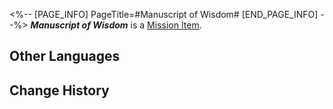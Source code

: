 <%-- [PAGE_INFO]
PageTitle=#Manuscript of Wisdom#
[END_PAGE_INFO] --%>
{{Item Infobox
|title       = ''Manuscript of Wisdom''
|id          = 140317
|image       = Item ''Manuscript of Wisdom''.png
|type        = Mission Item
|invCategory = Missions
|rarity      = 3
|effect      = 
|description = A forbidden text readable only by the illiterate, for when those of literary awareness lay gaze upon its pages, they run the risk of being stripped clean of all knowledge.
}}
{{Description|''"Alright. Got it all in your head yet?"''<br />''"My head's empty. I've forgotten everything."''}}
'''''Manuscript of Wisdom''''' is a [[Mission Item]].

==Other Languages==
{{Other Languages
|en   = ''Manuscript of Wisdom''
|zhs  = 《开智之卷》
|zht  = 《開智之卷》
|ja   = 『開知の巻』
|ko   = ≪지식의 책≫
|es   = «Manuscrito de la sabiduría»
|fr   = ''Manuscrit de la sagesse''
|ru   = «Манускрипт мудрости»
|th   = "คัมภีร์เบิกปัญญา"
|vi   = Sách Khai Trí
|de   = „Manuskript der Weisheit“
|id   = "Gulungan Kebijaksanaan"
|pt   = "Manuscrito da Sabedoria"
}}

==Change History==
{{Change History|1.3}}